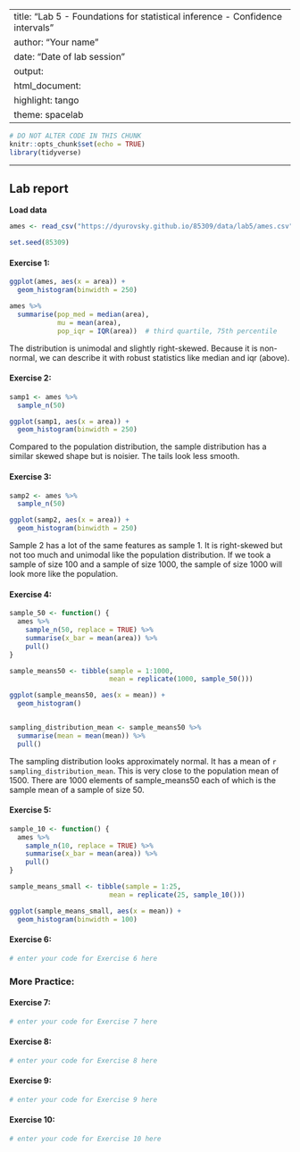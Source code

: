 
---
title: "Lab 5 - Foundations for statistical inference - Confidence intervals"
author: "Your name"
date: "Date of lab session"
output: 
  html_document: 
    highlight: tango
    theme: spacelab
---

```r
# DO NOT ALTER CODE IN THIS CHUNK
knitr::opts_chunk$set(echo = TRUE)
library(tidyverse)
```

* * *

## Lab report

**Load data**
```r
ames <- read_csv("https://dyurovsky.github.io/85309/data/lab5/ames.csv")
```

```r
set.seed(85309)
```

#### Exercise 1: 
```r
ggplot(ames, aes(x = area)) + 
  geom_histogram(binwidth = 250)

ames %>%
  summarise(pop_med = median(area), 
            mu = mean(area),
            pop_iqr = IQR(area))  # third quartile, 75th percentile
```

The distribution is unimodal and slightly right-skewed. Because it is non-normal, we can describe it with robust statistics like median and iqr (above).

#### Exercise 2:
```r
samp1 <- ames %>%
  sample_n(50)

ggplot(samp1, aes(x = area)) + 
  geom_histogram(binwidth = 250)

```

Compared to the population distribution, the sample distribution has a similar skewed shape but is noisier. The tails look less smooth.

#### Exercise 3:
```r
samp2 <- ames %>%
  sample_n(50)

ggplot(samp2, aes(x = area)) + 
  geom_histogram(binwidth = 250)
```

Sample 2 has a lot of the same features as sample 1. It is right-skewed but not too much and unimodal like the population distribution. If we took a sample of size 100 and a sample of size 1000, the sample of size 1000 will look more like the population.

#### Exercise 4:
```r
sample_50 <- function() {
  ames %>%
    sample_n(50, replace = TRUE) %>%
    summarise(x_bar = mean(area)) %>%
    pull()
}

sample_means50 <- tibble(sample = 1:1000,
                         mean = replicate(1000, sample_50()))

ggplot(sample_means50, aes(x = mean)) + 
  geom_histogram()


sampling_distribution_mean <- sample_means50 %>%
  summarise(mean = mean(mean)) %>%
  pull()
```

The sampling distribution looks approximately normal. It has a mean of `r sampling_distribution_mean`. This is very close to the population mean of 1500. There are 1000 elements of sample_means50 each of which is the sample mean of a sample of size 50.

#### Exercise 5:
```r
sample_10 <- function() {
  ames %>%
    sample_n(10, replace = TRUE) %>%
    summarise(x_bar = mean(area)) %>%
    pull()
}

sample_means_small <- tibble(sample = 1:25,
                         mean = replicate(25, sample_10()))

ggplot(sample_means_small, aes(x = mean)) + 
  geom_histogram(binwidth = 100)
```

#### Exercise 6:

```r
# enter your code for Exercise 6 here
```

### More Practice:

#### Exercise 7:

```r
# enter your code for Exercise 7 here
```

#### Exercise 8:


```r
# enter your code for Exercise 8 here
```

#### Exercise 9:

```r
# enter your code for Exercise 9 here
```

#### Exercise 10:

```r
# enter your code for Exercise 10 here
```
